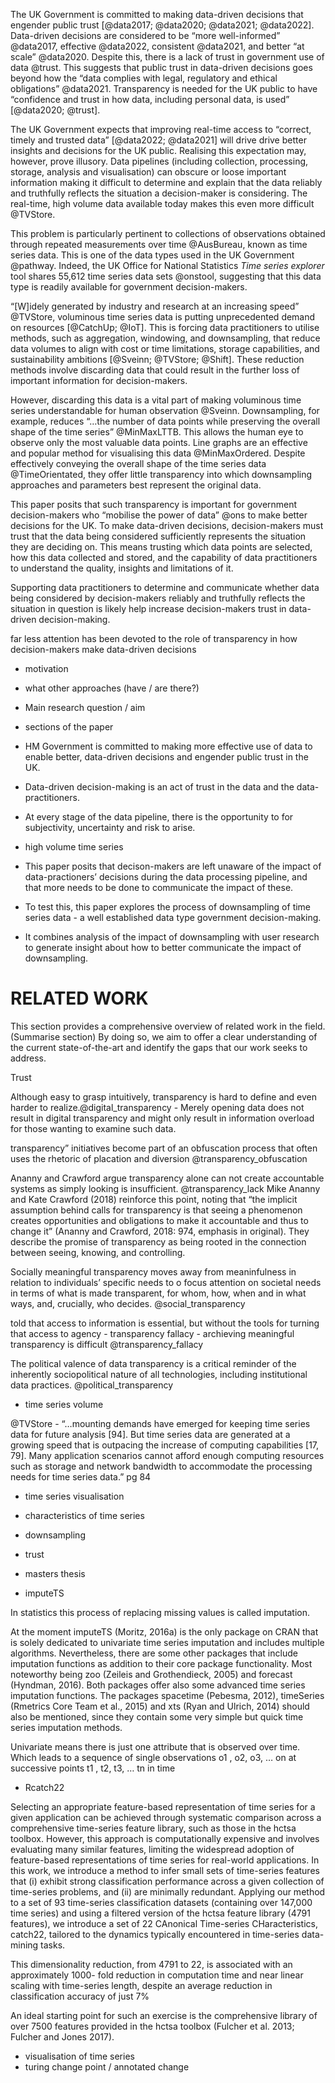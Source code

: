 The UK Government is committed to making data-driven decisions that engender public trust [@data2017; @data2020; @data2021; @data2022]. Data-driven decisions are considered to be "more well-informed" @data2017, effective @data2022, consistent @data2021, and better "at scale" @data2020. Despite this, there is a lack of trust in government use of data @trust. This suggests that public trust in data-driven decisions goes beyond how the "data complies with legal, regulatory and ethical obligations" @data2021. Transparency is needed for the UK public to have "confidence and trust in how data, including personal data, is used" [@data2020; @trust]. 


The UK Government expects that improving real-time access to "correct, timely and trusted data" [@data2022; @data2021] will drive drive better insights and decisions for the UK public. Realising this expectation may, however, prove illusory. Data pipelines (including collection, processing, storage, analysis and visualisation) can obscure or loose important information making it difficult to determine and explain that the data reliably and truthfully reflects the situation a decision-maker is considering. The real-time, high volume data available today makes this even more difficult @TVStore.  


This problem is particularly pertinent to collections of observations obtained through repeated measurements over time @AusBureau, known as time series data. This is one of the data types used in the UK Government @pathway. Indeed, the UK Office for National Statistics *Time series explorer* tool shares 55,612 time series data sets @onstool, suggesting that this data type is readily available for government decision-makers. 


"[W]idely generated by industry and research at an increasing speed" @TVStore, voluminous time series data is putting unprecedented demand on resources [@CatchUp; @IoT]. This is forcing data practitioners to utilise methods, such as aggregation, windowing, and downsampling, that reduce data volumes to align with cost or time limitations, storage capabilities, and sustainability ambitions [@Sveinn; @TVStore; @Shift]. These reduction methods involve discarding data that could result in the further loss of important information for decision-makers.


However, discarding this data is a vital part of making voluminous time series understandable for human observation @Sveinn. Downsampling, for example, reduces "...the number of data points while preserving the overall shape of the time series" @MinMaxLTTB. This allows the human eye to observe only the most valuable data points. Line graphs are an effective and popular method for visualising this data @MinMaxOrdered. Despite effectively conveying the overall shape of the time series data @TimeOrientated, they offer little transparency into which downsampling approaches and parameters best represent the original data. 


This paper posits that such transparency is important for government decision-makers who "mobilise the power of data" @ons to make better decisions for the UK. To make data-driven decisions, decision-makers must trust that the data being considered sufficiently represents the situation they are deciding on. This means trusting which data points are selected, how this data collected and stored, and the capability of data practitioners to understand the quality, insights and limitations of it. 


Supporting data practitioners to determine and communicate whether data being considered by decision-makers reliably and truthfully reflects the situation in question is likely help increase decision-makers trust in data-driven decision-making. 

far less attention has been devoted to the role of transparency in how decision-makers make data-driven decisions

 - motivation
 - what other approaches (have / are there?)
 - Main research question / aim
 - sections of the paper
 
-  HM Government is committed to making more effective use of data to enable better, data-driven decisions and engender public trust in the UK.
- Data-driven decision-making is an act of trust in the data and the data-practitioners.
- At every stage of the data pipeline, there is the opportunity to for subjectivity, uncertainty and risk to arise. 
- high volume time series
- This paper posits that decison-makers are left unaware of the impact of data-practioners' decisions during the data processing pipeline, and that more needs to be done to communicate the impact of these.
- To test this, this paper explores the process of downsampling of time series data - a well established data type government decision-making. 
- It combines analysis of the impact of downsampling with user research to generate insight about how to better communicate the impact of downsampling.

# RELATED WORK

This section provides a comprehensive overview of related work
in the field. (Summarise section)  By doing so, we aim to offer a clear understanding of
the current state-of-the-art and identify the gaps that our work seeks
to address.

Trust

Although easy to grasp intuitively, transparency is hard to define and even harder to realize.@digital_transparency - Merely opening data does not result in digital transparency and might only result in information overload for those wanting to examine such data.

transparency” initiatives become part of an obfuscation process that often uses the rhetoric of placation and diversion @transparency_obfuscation


Ananny and Crawford argue transparency alone can not create accountable systems as simply looking is insufficient. @transparency_lack
Mike Ananny and Kate Crawford (2018) reinforce this point, noting that “the implicit assumption behind calls for transparency is that seeing a phenomenon creates opportunities and obligations to make it accountable and thus to change it” (Ananny and Crawford, 2018: 974, emphasis in original). They describe the promise of transparency as being rooted in the connection between seeing, knowing, and controlling. 

Socially meaningful transparency moves away from meaninfulness in relation to individuals' specific needs to o focus attention on societal needs in terms of what is made transparent, for
whom, how, when and in what ways, and, crucially, who decides. @social_transparency


told that access to information is essential, but without
the tools for turning that access to agency - transparency fallacy - archieving meaningful transparency is difficult @transparency_fallacy

The political valence of data transparency is a critical reminder of the inherently sociopolitical nature of all technologies, including institutional data practices. @political_transparency 

- time series volume

@TVStore - "...mounting demands have emerged for keeping time series data for future analysis [94]. But time series data are generated at a growing speed that is outpacing the increase of computing capabilities [17, 79]. Many application scenarios cannot afford enough computing resources such as storage and network bandwidth to accommodate the processing needs for time series data." pg 84

- time series visualisation





- characteristics of time series
- downsampling 
- trust



- masters thesis
- imputeTS

In statistics this
process of replacing missing values is called imputation.

At the moment imputeTS (Moritz, 2016a) is the only package on CRAN that is solely dedicated to
univariate time series imputation and includes multiple algorithms. Nevertheless, there are some
other packages that include imputation functions as addition to their core package functionality. Most
noteworthy being zoo (Zeileis and Grothendieck, 2005) and forecast (Hyndman, 2016). Both packages
offer also some advanced time series imputation functions. The packages spacetime (Pebesma, 2012),
timeSeries (Rmetrics Core Team et al., 2015) and xts (Ryan and Ulrich, 2014) should also be mentioned,
since they contain some very simple but quick time series imputation methods.

Univariate means there is just one attribute that is observed over time. Which leads to a sequence
of single observations o1
, o2, o3, ... on at successive points t1
, t2, t3, ... tn in time

- Rcatch22

Selecting an appropriate feature-based representation of
time series for a given application can be achieved through systematic comparison
across a comprehensive time-series feature library, such as those in the hctsa toolbox.
However, this approach is computationally expensive and involves evaluating many
similar features, limiting the widespread adoption of feature-based representations of
time series for real-world applications. In this work, we introduce a method to infer
small sets of time-series features that (i) exhibit strong classification performance
across a given collection of time-series problems, and (ii) are minimally redundant.
Applying our method to a set of 93 time-series classification datasets (containing over
147,000 time series) and using a filtered version of the hctsa feature library (4791
features), we introduce a set of 22 CAnonical Time-series CHaracteristics, catch22,
tailored to the dynamics typically encountered in time-series data-mining tasks.

This
dimensionality reduction, from 4791 to 22, is associated with an approximately 1000-
fold reduction in computation time and near linear scaling with time-series length,
despite an average reduction in classification accuracy of just 7%


An ideal starting point for such an exercise is the comprehensive library of
over 7500 features provided in the hctsa toolbox (Fulcher et al. 2013; Fulcher and
Jones 2017).

- visualisation of time series
- turing change point / annotated change

